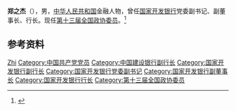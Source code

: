 '''郑之杰'''（{{bd|1958年|}}），男，[[中华人民共和国|中华人民共和国]]金融人物，曾任[[国家开发银行|国家开发银行]]党委副书记、副董事长、行长。现任[[第十三届全国政协委员|第十三届全国政协委员]]。<ref>{{Cite web|title=欧阳卫民任国家开发银行党委副书记 郑之杰不再担任(图 简历)|url=http://district.ce.cn/newarea/sddy/201910/25/t20191025_33435342_1.shtml|accessdate=2021-02-14|work=中国经济网|archive-date=2021-09-07|archive-url=https://web.archive.org/web/20210907001553/http://district.ce.cn/newarea/sddy/201910/25/t20191025_33435342_1.shtml|dead-url=no}}</ref>

== 参考资料 ==
{{reflist}}

{{Authority control}}
{{DEFAULTSORT:Zheng郑}}
[[Category:郑姓|Zhi]]
[[Category:中国共产党党员|Category:中国共产党党员]]
[[Category:中国建设银行副行长|Category:中国建设银行副行长]]
[[Category:国家开发银行副行长|Category:国家开发银行副行长]]
[[Category:国家开发银行党委副书记|Category:国家开发银行党委副书记]]
[[Category:国家开发银行副董事长|Category:国家开发银行副董事长]]
[[Category:国家开发银行行长|Category:国家开发银行行长]]
[[Category:第十三届全国政协委员|Category:第十三届全国政协委员]]

{{中国人物小作品}}
